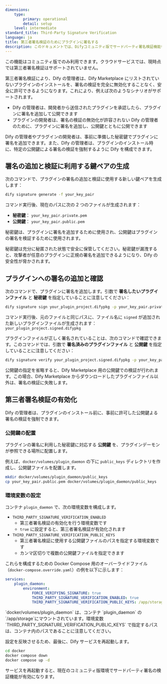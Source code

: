 ```yaml
---
dimensions:
    type:
        primary: operational
        detail: setup
    level: intermediate
standard_title: Third-Party Signature Verification
language: ja
title: 第三者署名検証のためにプラグインに署名する
description: このドキュメントでは、Difyコミュニティ版でサードパーティ署名検証機能を有効にして使用する方法について説明します。これには、キーペアの生成、プラグインの署名と検証、および環境設定の手順が含まれており、管理者はDifyマーケットプレイスで提供されていないプラグインを安全にインストールできます。
---
```


<Warning>
    この機能はコミュニティ版でのみ利用できます。クラウドサービスでは、現時点では第三者署名検証はサポートされていません。
</Warning>

第三者署名検証により、Dify の管理者は、Dify Marketplace にリストされていないプラグインのインストールを、署名の検証を完全に無効化することなく、安全に許可できるようになります。これにより、例えば次のようなシナリオがサポートされます。

-   Dify の管理者は、開発者から送信されたプラグインを承認したら、プラグインに署名を追加して公開できます
-   プラグインの開発者は、署名の検証の無効化が許容されない Dify の管理者のために、プラグインに署名を追加し、公開鍵とともに公開できます

Dify の管理者やプラグインの開発者は、事前に準備した秘密鍵でプラグインに署名を追加できます。また、Dify の管理者は、プラグインのインストール時に、特定の公開鍵による署名の検証を強制するように Dify を構成できます。

## 署名の追加と検証に利用する鍵ペアの生成

次のコマンドで、プラグインの署名の追加と検証に使用する新しい鍵ペアを生成します：

```bash
dify signature generate -f your_key_pair
```

コマンド実行後、現在のパスに次の 2 つのファイルが生成されます：

-   **秘密鍵**： `your_key_pair.private.pem`
-   **公開鍵**： `your_key_pair.public.pem`

秘密鍵は、プラグインに署名を追加するために使用され、公開鍵はプラグインの署名を検証するために使用されます。

<Warning>
    秘密鍵は充分に秘匿された状態で安全に保管してください。秘密鍵が漏洩すると、攻撃者が任意のプラグインに正規の署名を追加できるようになり、Dify
    の安全性が脅かされます。
</Warning>

## プラグインへの署名の追加と確認

次のコマンドで、プラグインに署名を追加します。引数で **署名したいプラグインファイル** と **秘密鍵** を指定していることに注意してください：

```bash
dify signature sign your_plugin_project.difypkg -p your_key_pair.private.pem
```

コマンド実行後、元のファイルと同じパスに、ファイル名に `signed` が追加された新しいプラグインファイルが生成されます： `your_plugin_project.signed.difypkg`

プラグインファイルが正しく署名されていることは、次のコマンドで確認できます。このコマンドでは、引数で **署名済みのプラグインファイル** と **公開鍵** を指定していることに注意してください：

```bash
dify signature verify your_plugin_project.signed.difypkg -p your_key_pair.public.pem
```

<Info>
    公開鍵の指定を省略すると、Dify Marketplace
    用の公開鍵での検証が行われます。この場合、Dify Marketplace
    からダウンロードしたプラグインファイル以外は、署名の検証に失敗します。
</Info>

## 第三者署名検証の有効化

Dify の管理者は、プラグインのインストール前に、事前に許可した公開鍵よる署名の検証を強制できます。

### 公開鍵の配置

プラグインの署名に利用した秘密鍵に対応する **公開鍵** を、プラグインデーモンが参照できる場所に配置します。

例えば、`docker/volumes/plugin_daemon` の下に `public_keys` ディレクトリを作成し、公開鍵ファイルを配置します。

```bash
mkdir docker/volumes/plugin_daemon/public_keys
cp your_key_pair.public.pem docker/volumes/plugin_daemon/public_keys
```

### 環境変数の設定

コンテナ `plugin_daemon` で、次の環境変数を構成します。

-   `THIRD_PARTY_SIGNATURE_VERIFICATION_ENABLED`
    -   第三者署名検証の有効化を行う環境変数です
    -   `true` に設定すると、第三者署名検証が有効化されます
-   `THIRD_PARTY_SIGNATURE_VERIFICATION_PUBLIC_KEYS`
    -   第三者署名検証に使用する公開鍵ファイルのパスを指定する環境変数です
    -   カンマ区切りで複数の公開鍵ファイルを指定できます

これらを構成するための Docker Compose 用のオーバーライドファイル（`docker-compose.override.yaml`）の例を以下に示します：

```yaml
services:
    plugin_daemon:
        environment:
            FORCE_VERIFYING_SIGNATURE: true
            THIRD_PARTY_SIGNATURE_VERIFICATION_ENABLED: true
            THIRD_PARTY_SIGNATURE_VERIFICATION_PUBLIC_KEYS: /app/storage/public_keys/your_key_pair.public.pem
```

<Info>
    `docker/volumes/plugin_daemon` は、コンテナ `plugin_daemon` の
    `/app/storage`にマウントされています。環境変数
    `THIRD_PARTY_SIGNATURE_VERIFICATION_PUBLIC_KEYS`
    で指定するパスは、コンテナ内のパスであることに注意してください。
</Info>

設定を反映させるため、最後に、Dify サービスを再起動します。

```bash
cd docker
docker compose down
docker compose up -d
```

サービスを再起動すると、現在のコミュニティ版環境でサードパーティ署名の検証機能が有効になります。
